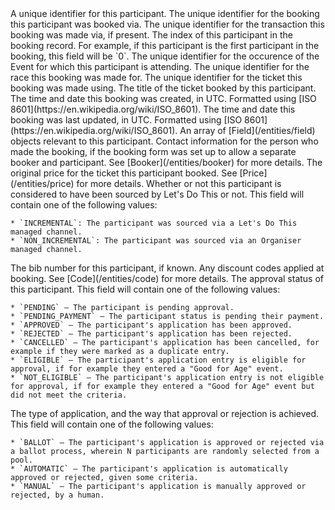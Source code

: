 
<Property name="id" type="ID">
  A unique identifier for this participant.
</Property>

<Property name="bookingId" type="ID">
  The unique identifier for the booking this participant was booked via.
</Property>

<Property name="transactionId" type="ID | undefined">
  The unique identifier for the transaction this booking was made via, if
  present.
</Property>

<Property name="participantIndex" type="number">
  The index of this participant in the booking record. For example, if this
  participant is the first participant in the booking, this field will be `0`.
</Property>

<Property name="eventOccurenceId" type="ID">
  The unique identifier for the occurence of the Event for which this
  participant is attending.
</Property>

<Property name="raceId" type="ID">
  The unique identifier for the race this booking was made for.
</Property>

<Property name="ticketId" type="ID">
  The unique identifier for the ticket this booking was made using.
</Property>

<Property name="ticketTitle" type="string">
  The title of the ticket booked by this participant.
</Property>

<Property name="createdAt" type="string">
  The time and date this booking was created, in UTC. Formatted using [ISO
  8601](https://en.wikipedia.org/wiki/ISO_8601).
</Property>

<Property name="updatedAt" type="string">
  The time and date this booking was last updated, in UTC. Formatted using [ISO
  8601](https://en.wikipedia.org/wiki/ISO_8601).
</Property>

<Property name="fields" type="Field[]">
  An array of [Field](/entities/field) objects relevant to this participant.
</Property>

<Property name="booker" type="Booker | undefined">
  Contact information for the person who made the booking, if the booking form
  was set up to allow a separate booker and participant. See
  [Booker](/entities/booker) for more details.
</Property>

<Property name="originalTicketPrice" type="Price">
  The original price for the ticket this participant booked. See
  [Price](/entities/price) for more details.
</Property>

<Property name="incrementalStatus" type="string">
  Whether or not this participant is considered to have been sourced by Let's Do This or not. This field will contain one of the following values:

    * `INCREMENTAL`: The participant was sourced via a Let's Do This managed channel.
    * `NON_INCREMENTAL`: The participant was sourced via an Organiser managed channel.

</Property>

<Property name="bibNumber" type="string | undefined">
  The bib number for this participant, if known.
</Property>

<Property name="bookingCodesUsed" type="Code[]">
  Any discount codes applied at booking. See [Code](/entities/code) for more
  details.
</Property>

<Property name="approvalStatus" type="string | undefined">
  The approval status of this participant. This field will contain one of the
  following values:

    * `PENDING` — The participant is pending approval.
    * `PENDING_PAYMENT` — The participant status is pending their payment.
    * `APPROVED` — The participant's application has been approved.
    * `REJECTED` — The participant's application has been rejected.
    * `CANCELLED` — The participant's application has been cancelled, for example if they were marked as a duplicate entry.
    * `ELIGIBLE` — The participant's application entry is eligible for approval, if for example they entered a "Good for Age" event.
    * `NOT_ELIGIBLE` — The participant's application entry is not eligible for approval, if for example they entered a "Good for Age" event but did not meet the criteria.

</Property>

<Property name="applicationResolutionType" type="string | undefined">
  The type of application, and the way that approval or rejection is achieved. This field will contain one of the following values:

    * `BALLOT` — The participant's application is approved or rejected via a ballot process, wherein N participants are randomly selected from a pool.
    * `AUTOMATIC` — The participant's application is automatically approved or rejected, given some criteria.
    * `MANUAL` — The participant's application is manually approved or rejected, by a human.

</Property>
